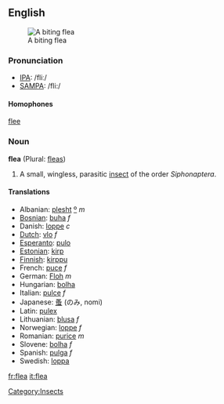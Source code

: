 ==English==
{{Wikipedia}}
[[Image:flea.jpg|thumb|right|A biting flea]]
=== Pronunciation ===
*[[w:IPA|IPA]]: /fliː/
*[[w:SAMPA|SAMPA]]: /fli:/

==== Homophones ====
[[flee]]

=== Noun ===
'''flea''' (Plural: [[fleas]])
# A small, wingless, parasitic [[insect]] of the order ''Siphonaptera''.

==== Translations ====
*Albanian: [[plesht]] [[:sq:plesht|º]] ''m''
*[[Bosnian]]: [[buha]] ''f''
*Danish: [[loppe]] ''c''
*[[Dutch]]: [[vlo]] ''f''
*[[Esperanto]]: [[pulo]]
*[[Estonian]]: [[kirp]]
*[[Finnish]]: [[kirppu]]
*French: [[puce]] ''f''
*German: [[Floh]] ''m''
*Hungarian: [[bolha]]
*Italian: [[pulce]] ''f''
*Japanese: [[蚤]] (のみ, nomi)
*Latin: [[pulex]]
*Lithuanian: [[blusa]] ''f''
*Norwegian: [[loppe]] ''f''
*Romanian: [[purice]] ''m''
*Slovene: [[bolha]] ''f''
*Spanish: [[pulga]] ''f''
*Swedish: [[loppa]]

[[Category:Insects]]

[[fr:flea]]
[[it:flea]]